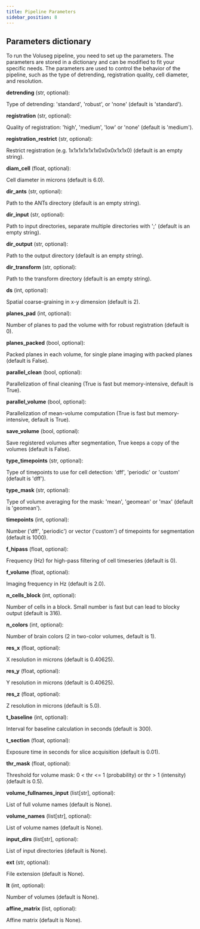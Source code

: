```yaml
---
title: Pipeline Parameters
sidebar_position: 8
---
```


## Parameters dictionary
To run the Voluseg pipeline, you need to set up the parameters. The parameters are stored in a dictionary and can be modified to fit your specific needs. The parameters are used to control the behavior of the pipeline, such as the type of detrending, registration quality, cell diameter, and resolution.

**detrending** (str, optional):
<div style={{ marginLeft: '1em', marginTop: '-1.5em' }}>
  Type of detrending: 'standard', 'robust', or 'none' (default is 'standard').
</div>

**registration** (str, optional):
<div style={{ marginLeft: '1em', marginTop: '-1.5em' }}>
    Quality of registration: 'high', 'medium', 'low' or 'none' (default is 'medium').
</div>

**registration_restrict** (str, optional):
<div style={{ marginLeft: '1em', marginTop: '-1.5em' }}>
    Restrict registration (e.g. 1x1x1x1x1x1x0x0x0x1x1x0) (default is an empty string).
</div>

**diam_cell** (float, optional):
<div style={{ marginLeft: '1em', marginTop: '-1.5em' }}>
    Cell diameter in microns (default is 6.0).
</div>

**dir_ants** (str, optional):
<div style={{ marginLeft: '1em', marginTop: '-1.5em' }}>
    Path to the ANTs directory (default is an empty string).
</div>

**dir_input** (str, optional):
<div style={{ marginLeft: '1em', marginTop: '-1.5em' }}>
    Path to input directories, separate multiple directories with ';' (default is an empty string).
</div>

**dir_output** (str, optional):
<div style={{ marginLeft: '1em', marginTop: '-1.5em' }}>
    Path to the output directory (default is an empty string).
</div>

**dir_transform** (str, optional):
<div style={{ marginLeft: '1em', marginTop: '-1.5em' }}>
    Path to the transform directory (default is an empty string).
</div>

**ds** (int, optional):
<div style={{ marginLeft: '1em', marginTop: '-1.5em' }}>
    Spatial coarse-graining in x-y dimension (default is 2).
</div>

**planes_pad** (int, optional):
<div style={{ marginLeft: '1em', marginTop: '-1.5em' }}>
    Number of planes to pad the volume with for robust registration (default is 0).
</div>

**planes_packed** (bool, optional):
<div style={{ marginLeft: '1em', marginTop: '-1.5em' }}>
    Packed planes in each volume, for single plane imaging with packed planes (default is False).
</div>

**parallel_clean** (bool, optional):
<div style={{ marginLeft: '1em', marginTop: '-1.5em' }}>
    Parallelization of final cleaning (True is fast but memory-intensive, default is True).
</div>

**parallel_volume** (bool, optional):
<div style={{ marginLeft: '1em', marginTop: '-1.5em' }}>
    Parallelization of mean-volume computation (True is fast but memory-intensive, default is True).
</div>

**save_volume** (bool, optional):
<div style={{ marginLeft: '1em', marginTop: '-1.5em' }}>
    Save registered volumes after segmentation, True keeps a copy of the volumes (default is False).
</div>

**type_timepoints** (str, optional):
<div style={{ marginLeft: '1em', marginTop: '-1.5em' }}>
    Type of timepoints to use for cell detection: 'dff', 'periodic' or 'custom' (default is 'dff').
</div>

**type_mask** (str, optional):
<div style={{ marginLeft: '1em', marginTop: '-1.5em' }}>
    Type of volume averaging for the mask: 'mean', 'geomean' or 'max' (default is 'geomean').
</div>

**timepoints** (int, optional):
<div style={{ marginLeft: '1em', marginTop: '-1.5em' }}>
    Number ('dff', 'periodic') or vector ('custom') of timepoints for segmentation (default is 1000).
</div>

**f_hipass** (float, optional):
<div style={{ marginLeft: '1em', marginTop: '-1.5em' }}>
    Frequency (Hz) for high-pass filtering of cell timeseries (default is 0).
</div>

**f_volume** (float, optional):
<div style={{ marginLeft: '1em', marginTop: '-1.5em' }}>
    Imaging frequency in Hz (default is 2.0).
</div>

**n_cells_block** (int, optional):
<div style={{ marginLeft: '1em', marginTop: '-1.5em' }}>
    Number of cells in a block. Small number is fast but can lead to blocky output (default is 316).
</div>

**n_colors** (int, optional):
<div style={{ marginLeft: '1em', marginTop: '-1.5em' }}>
    Number of brain colors (2 in two-color volumes, default is 1).
</div>

**res_x** (float, optional):
<div style={{ marginLeft: '1em', marginTop: '-1.5em' }}>
    X resolution in microns (default is 0.40625).
</div>

**res_y** (float, optional):
<div style={{ marginLeft: '1em', marginTop: '-1.5em' }}>
    Y resolution in microns (default is 0.40625).
</div>

**res_z** (float, optional):
<div style={{ marginLeft: '1em', marginTop: '-1.5em' }}>
    Z resolution in microns (default is 5.0).
</div>

**t_baseline** (int, optional):
<div style={{ marginLeft: '1em', marginTop: '-1.5em' }}>
    Interval for baseline calculation in seconds (default is 300).
</div>

**t_section** (float, optional):
<div style={{ marginLeft: '1em', marginTop: '-1.5em' }}>
    Exposure time in seconds for slice acquisition (default is 0.01).
</div>

**thr_mask** (float, optional):
<div style={{ marginLeft: '1em', marginTop: '-1.5em' }}>
    Threshold for volume mask: 0 &lt; thr &lt;= 1 (probability) or thr &gt; 1 (intensity) (default is 0.5).
</div>

**volume_fullnames_input** (list[str], optional):
<div style={{ marginLeft: '1em', marginTop: '-1.5em' }}>
    List of full volume names (default is None).
</div>

**volume_names** (list[str], optional):
<div style={{ marginLeft: '1em', marginTop: '-1.5em' }}>
    List of volume names (default is None).
</div>

**input_dirs** (list[str], optional):
<div style={{ marginLeft: '1em', marginTop: '-1.5em' }}>
    List of input directories (default is None).
</div>

**ext** (str, optional):
<div style={{ marginLeft: '1em', marginTop: '-1.5em' }}>
    File extension (default is None).
</div>

**lt** (int, optional):
<div style={{ marginLeft: '1em', marginTop: '-1.5em' }}>
    Number of volumes (default is None).
</div>

**affine_matrix** (list, optional):
<div style={{ marginLeft: '1em', marginTop: '-1.5em' }}>
    Affine matrix (default is None).
</div>